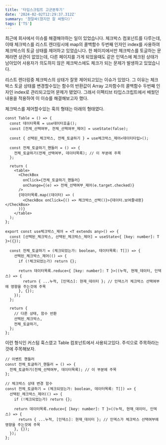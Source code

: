 ```yaml
---
title: '타입스크립트 고군분투기'
date: '2024-02-02T12:29:37.312Z'
summary: '졌잘싸(졌지만 잘 싸웠다)'
tags: ['TS']
---
```


최근에 회사에서 이슈를 해결해야하는 일이 있었습니다.
체크박스 컴포넌트를 다루는데, 이때 체크박스를 리스트 렌더링시에 map의 콜백함수 두번째 인자인 index를 사용하여 체크박스의 토글 상태를 제어하고 있었습니다.
한 페이지에서만 체크박스를 토글하는 문제라면 상관이 없었는데, 다른 페이지를 가게 되었을때도 같은 인덱스에 체크된 상태가 남아있어 사용자가 의도하지 않은 체크박스에도 체크가 되는 문제가 발생하고 있었습니다.

리스트 렌더링중 체크박스의 상태가 잘못 제어되고있는 이슈가 있었다. 그 이유는 체크박스 토글 상태를 변경할수있는 함수의 반환값이 Array 고차함수의 콜백함수 두번째 인자인 index로 관리되고있어 문제가 됐었다. 그래서 이펙티브 타입스크립트에서 배웠던 내용을 적용하여 이 이슈를 해결해보고자 했다.

체크박스를 제어할수있는 훅의 형태는 아래의 형태였다.

```tsx
const Table = () => {
  const 데이터목록 = use데이터호출();
  const [전체_선택여부, 전체_선택여부_제어] = useState(false);

  const { 선택된_체크박스, 전체_토글하기 } = use체크박스_제어<데이터타입>();

  const 전체_토글하기_핸들러 = () => {
    전체_토글하기(전체_선택여부, 데이터목록); // 이 부분에 주목
  };

  return (
    <table>
      <CheckBox
        onClick={전체_토글하기_핸들러}
        onChange={(e) => 전체_선택여부_제어(e.target.checked)}
      />
      {데이터목록.map((데이터) => (
        <CheckBox onClick={() => 체크박스_선택()}>{데이터.보여줄내용}</CheckBox>
      ))}
    </table>
  );
};

export const use체크박스_제어 = <T extends any>() => {
  const [선택된_체크박스, 선택된_체크박스_제어] = useState<{ [key: number]: T }>({});

  const 전체_토글하기 = (체크되었는가: boolean, 데이터목록: T[]) => {
    선택된_체크박스_제어(() => {
      if (!체크되었는가) return {};

      return 데이터목록.reduce<{ [key: number]: T }>((누적, 현재_데이터, 인덱스) => {
        return { ...누적, [인덱스]: 현재_데이터 }; // 인덱스가 체크박스 선택여부에 영향을 주는것에 주목
      }, {});
    });
  };

  return {
    // 다른 상태, 함수 반환
    선택된_체크박스,
    전체_토글하기,
  };
};
```

이런 형식인 커스텀 훅스였고 Table 컴포넌트에서 사용되고있다. 주석으로 주목하라는것에 주목해보자.

```tsx
// 이벤트 핸들러
const 전체_토글하기_핸들러 = () => {
  전체_토글하기(전체_선택여부, 데이터목록); // 이 부분에 주목
};

// 체크박스 상태 변경 함수
const 전체_토글하기 = (체크되었는가: boolean, 데이터목록: T[]) => {
  선택된_체크박스_제어(() => {
    if (!체크되었는가) return {};

    return 데이터목록.reduce<{ [key: number]: T }>((누적, 현재_데이터, 인덱스) => {
      return { ...누적, [인덱스]: 현재_데이터 }; // 인덱스가 체크박스 선택여부에 영향을 주는것에 주목
    }, {});
  });
};
```
